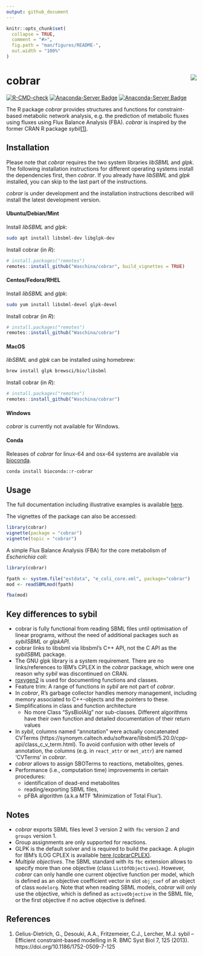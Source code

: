 ```yaml
---
output: github_document
---
```


<!-- README.md is generated from README.Rmd. Please edit that file -->

```r
knitr::opts_chunk$set(
  collapse = TRUE,
  comment = "#>",
  fig.path = "man/figures/README-",
  out.width = "100%"
)
```

# cobrar <img src="man/figures/logo.svg" align="right" />

<!-- badges: start -->
[![R-CMD-check](https://github.com/Waschina/cobrar/actions/workflows/R-CMD-check.yaml/badge.svg)](https://github.com/Waschina/cobrar/actions/workflows/R-CMD-check.yaml)
[![Anaconda-Server Badge](https://anaconda.org/bioconda/r-cobrar/badges/version.svg?branch=master&kill_cache=1)](https://anaconda.org/bioconda/r-cobrar)
[![Anaconda-Server Badge](https://anaconda.org/bioconda/r-cobrar/badges/downloads.svg?branch=master&kill_cache=1)](https://anaconda.org/bioconda/r-cobrar)
<!-- badges: end -->

The R package *cobrar* provides structures and functions for constraint-based metabolic network analysis, e.g. the prediction of metabolic fluxes using fluxes using Flux Balance Analysis (FBA). *cobrar* is inspired by the former CRAN R package *sybil*[(1)](#R1).

## Installation

Please note that *cobrar* requires the two system libraries *libSBML* and *glpk*. The following installation instructions for different operating systems install the dependencies first, then *cobrar*. If you already have *libSBML* and *glpk* installed, you can skip to the last part of the instructions.

*cobrar* is under development and the installation instructions described will install the latest development version.

#### Ubuntu/Debian/Mint

Install *libSBML* and *glpk*:
```sh
sudo apt install libsbml-dev libglpk-dev
```

Install cobrar (in *R*):
``` r
# install.packages("remotes")
remotes::install_github("Waschina/cobrar", build_vignettes = TRUE)
```

#### Centos/Fedora/RHEL

Install *libSBML* and *glpk*:
```sh
sudo yum install libsbml-devel glpk-devel
```

Install cobrar (in *R*):
``` r
# install.packages("remotes")
remotes::install_github("Waschina/cobrar")
```
#### MacOS

*libSBML* and *glpk* can be installed using homebrew:
```sh
brew install glpk brewsci/bio/libsbml
```

Install cobrar (in *R*):
``` r
# install.packages("remotes")
remotes::install_github("Waschina/cobrar")
``` 

#### Windows
*cobrar* is currently not available for Windows.

#### Conda
Releases of *cobrar* for linux-64 and osx-64 systems are available via [bioconda](https://bioconda.github.io/recipes/r-cobrar/README.html#package-r-cobrar).

```sh
conda install bioconda::r-cobrar
```

## Usage

The full documentation including illustrative examples is available [here](https://waschina.github.io/cobrar/).

The vignettes of the package can also be accessed:
```r
library(cobrar)
vignette(package = "cobrar")
vignette(topic = "cobrar")
```

A simple Flux Balance Analysis (FBA) for the core metabolism of *Escherichia coli*:


```r
library(cobrar)

fpath <- system.file("extdata", "e_coli_core.xml", package="cobrar")
mod <- readSBMLmod(fpath)

fba(mod)
```

## Key differences to sybil

- cobrar is fully functional from reading SBML files until optimisation of linear programs, without the need of additional packages such as *sybilSBML* or *glpkAPI*.
- cobrar links to libsbml via libsbml's C++ API, not the C API as the *sybilSBML* package.
- The GNU glpk library is a system requirement. There are no links/references to IBM's CPLEX in the *cobrar* package, which were one reason why *sybil* was discontinued on CRAN.
- [roxygen2](https://roxygen2.r-lib.org/) is used for documenting functions and classes.
- Feature trim: A range of functions in *sybil* are not part of *cobrar*. 
- In *cobrar*, R's garbage collector handles memory management, including memory associated to C++-objects and the pointers to these.
- Simplifications in class and function architecture
  - No more Class "SysBiolAlg" nor sub-classes. Different algorithms have their own function and detailed documentation of their return values
- In *sybil*, columns named "annotation" were actually concatenated CVTerms (https://synonym.caltech.edu/software/libsbml/5.20.0/cpp-api/class_c_v_term.html). To avoid confusion with other levels of annotation, the columns (e.g. in `react_attr` or `met_attr`) are named 'CVTerms' in *cobrar*.
- *cobrar* allows to assign SBOTerms to reactions, metabolites, genes.
- Performance (i.e., computation time) improvements in certain procedures:
  - identification of dead-end metabolites
  - reading/exporting SBML files,
  - pFBA algorithm (a.k.a MTF 'Minimization of Total Flux').


## Notes

- *cobrar* exports SBML files level 3 version 2 with `fbc` version 2 and `groups` version 1. 
- Group assignments are only supported for reactions.
- GLPK is the default solver and is required to build the package. A plugin for IBM's ILOG CPLEX is available [here (cobrarCPLEX)](https://github.com/Waschina/cobrarCPLEX).
- *Multiple objectives*. The SBML standard with its `fbc` extension allows to specify more than one objective (class `ListOfObjectives`). However, *cobrar* can only handle one current objective function per model, which is defined as an objective coefficient vector in slot `obj_coef` of an object of class `modelorg`. Note that when reading SBML models, *cobrar* will only use the objective, which is defined as `activeObjective` in the SBML file, or the first objective if no active objective is defined.

## References

1. <a id="R1"></a>Gelius-Dietrich, G., Desouki, A.A., Fritzemeier, C.J., Lercher, M.J. sybil – Efficient constraint-based modelling in R. BMC Syst Biol 7, 125 (2013). https://doi.org/10.1186/1752-0509-7-125
